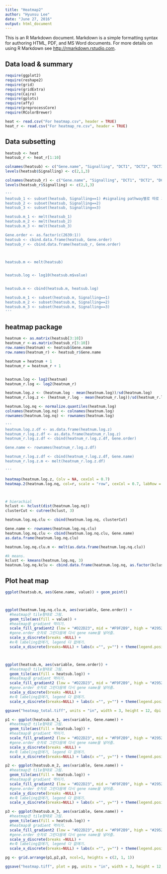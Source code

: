 ```yaml
---
title: "Heatmap2"
author: "Hyunsu Lee"
date: "June 27, 2016"
output: html_document
---
```


This is an R Markdown document. Markdown is a simple formatting syntax for authoring HTML, PDF, and MS Word documents. For more details on using R Markdown see <http://rmarkdown.rstudio.com>.

## Data load & summary
```r
require(ggplot2)
require(reshape2)
require(grid)
require(gridExtra)
require(Cairo)
require(gplots)
require(affy)
require(preprocessCore)
require(RColorBrewer)

heat <- read.csv("For heatmap.csv", header = TRUE)
heat_r <- read.csv("For heatmap_re.csv", header = TRUE)
```

## Data subsetting 
```r
heatsub <- heat
heatsub_r <- heat_r[1:10]

colnames(heatsub) <- c("Gene.name", "Signalling", "DCT1", "DCT2", "DCT3", "ERST2", "ERST3", "LC1", "LC2", "LC3")
levels(heatsub$Signalling) <- c(2,1,3)

colnames(heatsub_r) <- c("Gene.name", "Signalling", "DCT1", "DCT2", "DCT3", "ERST2", "ERST3", "LC1", "LC2", "LC3")
levels(heatsub_r$Signalling) <- c(2,1,3)

'''
heatsub_1 <- subset(heatsub, Signalling==1) #signaling pathway별로 따로 그린다음 grid형태로 그리기위한 작업, faceting은 안된다. 
heatsub_2 <- subset(heatsub, Signalling==2)
heatsub_3 <- subset(heatsub, Signalling==3)

heatsub.m_1 <- melt(heatsub_1)
heatsub.m_2 <- melt(heatsub_2)
heatsub.m_3 <- melt(heatsub_3)

Gene.order <- as.factor(c(2639:1))
heatsub <- cbind.data.frame(heatsub, Gene.order)
heatsub_r <- cbind.data.frame(heatsub_r, Gene.order)



heatsub.m <- melt(heatsub)


heatsub.log <- log10(heatsub.m$value)


heatsub.m <- cbind(heatsub.m, heatsub.log)

heatsub.m_1 <- subset(heatsub.m, Signalling==1)
heatsub.m_2 <- subset(heatsub.m, Signalling==2)
heatsub.m_3 <- subset(heatsub.m, Signalling==3)
'''

```

## heatmap package
```r
heatnum <- as.matrix(heatsub[3:10])
heatnum_r <-as.matrix(heatsub_r[3:10])
row.names(heatnum) <- heatsub$Gene.name
row.names(heatnum_r) <- heatsub_r$Gene.name

heatnum = heatnum + 1
heatnum_r = heatnum_r + 1


heatnum.log <- log2(heatnum)
heatnum_r.log <- log2(heatnum_r)

heatnum.log.z <- (heatnum.log - mean(heatnum.log))/sd(heatnum.log)
heatnum_r.log.z <- (heatnum_r.log - mean(heatnum_r.log))/sd(heatnum_r.log)

heatnum.log.nq <- normalize.quantiles(heatnum.log)
colnames(heatnum.log.nq) <- colnames(heatnum.log)
rownames(heatnum.log.nq) <- rownames(heatnum.log)

'''
heatnum.log.z.df <- as.data.frame(heatnum.log.z)
heatnum_r.log.z.df <- as.data.frame(heatnum_r.log.z)
heatnum_r.log.z.df <- cbind(heatnum_r.log.z.df, Gene.order)

Gene.name <- rownames(heatnum_r.log.z.df)

heatnum_r.log.z.df <- cbind(heatnum_r.log.z.df, Gene.name)
heatnum_r.log.z.m <- melt(heatnum_r.log.z.df)

'''

heatmap(heatnum.log.z, Colv = NA, cexCol = 0.7)
heatmap.2(heatnum.log.nq, col=r, scale = "row", cexCol = 0.7, labRow = NA, key = F, trace = "none", density.info = "none", dendrogram = "row", Colv = NA)



# hierachial
hclust <- hclust(dist(heatnum.log.nq))
clusterCut <- cutree(hclust, 3)

heatnum.log.nq.clu <- cbind(heatnum.log.nq, clusterCut)

Gene.name <- rownames(heatnum.log.nq.clu)
heatnum.log.nq.clu <- cbind(heatnum.log.nq.clu, Gene.name)
as.data.frame(heatnum.log.nq.clu)

heatnum.log.nq.clu.m <- melt(as.data.frame(heatnum.log.nq.clu))

#k means.
kclust <- kmeans(heatnum.log.nq, 3)
heatnum.log.nq.kclu <- cbind.data.frame(heatnum.log.nq, as.factor(kclust$cluster))
```

## Plot heat map
```r

ggplot(heatsub.m, aes(Gene.name, value)) + geom_point()



ggplot(heatnum.log.nq.clu.m, aes(variable, Gene.order)) +
  #heatmap은 tile형태로 그림. 
  geom_tile(aes(fill = value)) + 
  #heatmap용 gradient 먹이기.
  scale_fill_gradient2 (low = "#D22D23", mid = "#F9F2B9", high = "#295224") +
  #gene.order 숫자로 그린다음에 다시 gene name을 넣어줌.
  scale_y_discrete(breaks =NULL) +
  #x축 labeling없애기, legend 다 없애기.
  scale_x_discrete(breaks=NULL) + labs(x ="", y="") + theme(legend.position="none")



ggplot(heatsub.m, aes(variable, Gene.order)) +
  #heatmap은 tile형태로 그림. 
  geom_tile(aes(fill = heatsub.log)) + 
  #heatmap용 gradient 먹이기.
  scale_fill_gradient2 (low = "#D22D23", mid = "#F9F2B9", high = "#295224") +
  #gene.order 숫자로 그린다음에 다시 gene name을 넣어줌.
  scale_y_discrete(breaks =NULL) +
  #x축 labeling없애기, legend 다 없애기.
  scale_x_discrete(breaks=NULL) + labs(x ="", y="") + theme(legend.position="none")

ggsave("heatmap_total.tiff", units = "in", width = 3, height = 12, dpi =300)

p1 <- ggplot(heatsub.m_1, aes(variable, Gene.name)) + 
  #heatmap은 tile형태로 그림. 
  geom_tile(aes(fill = heatsub.log)) + 
  #heatmap용 gradient 먹이기.
  scale_fill_gradient2 (low = "#D22D23", mid = "#F9F2B9", high = "#295224") +
  #gene.order 숫자로 그린다음에 다시 gene name을 넣어줌.
  scale_y_discrete(breaks =NULL) +
  #x축 labeling없애기, legend 다 없애기.
  scale_x_discrete(breaks=NULL) + labs(x ="", y="") + theme(legend.position="none")

p2 <- ggplot(heatsub.m_2, aes(variable, Gene.name)) + 
  #heatmap은 tile형태로 그림. 
  geom_tile(aes(fill = heatsub.log)) + 
  #heatmap용 gradient 먹이기.
  scale_fill_gradient2 (low = "#D22D23", mid = "#F9F2B9", high = "#295224") +
  #gene.order 숫자로 그린다음에 다시 gene name을 넣어줌.
  scale_y_discrete(breaks =NULL) +
  #x축 labeling없애기, legend 다 없애기.
  scale_x_discrete(breaks=NULL) + labs(x ="", y="") + theme(legend.position="none")

p3 <- ggplot(heatsub.m_3, aes(variable, Gene.name)) + 
  #heatmap은 tile형태로 그림. 
  geom_tile(aes(fill = heatsub.log)) + 
  #heatmap용 gradient 먹이기.
  scale_fill_gradient2 (low = "#D22D23", mid = "#F9F2B9", high = "#295224") +
  #gene.order 숫자로 그린다음에 다시 gene name을 넣어줌.
  scale_y_discrete(breaks =NULL) +
  #x축 labeling없애기, legend 다 없애기.
  scale_x_discrete(breaks=NULL) + labs(x ="", y="") + theme(legend.position="none")

pg <- grid.arrange(p1,p2,p3, ncol=1, heights = c(2, 1, 1))

ggsave("heatmap.tiff", plot = pg, units = "in", width = 3, height = 12, dpi =300)


```